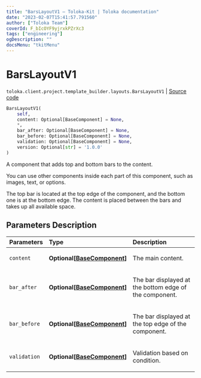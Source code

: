 ```yaml
---
title: "BarsLayoutV1 — Toloka-Kit | Toloka documentation"
date: "2023-02-07T15:41:57.791560"
author: ["Toloka Team"]
coverId: F_bIcOYF9yjrxkPZrXc3
tags: ["engineering"]
ogDescription: ""
docsMenu: "tkitMenu"
---
```


# BarsLayoutV1
`toloka.client.project.template_builder.layouts.BarsLayoutV1` | [Source code](https://github.com/Toloka/toloka-kit/blob/v1.1.3/src/client/project/template_builder/layouts.py#L39)

```python
BarsLayoutV1(
    self,
    content: Optional[BaseComponent] = None,
    *,
    bar_after: Optional[BaseComponent] = None,
    bar_before: Optional[BaseComponent] = None,
    validation: Optional[BaseComponent] = None,
    version: Optional[str] = '1.0.0'
)
```

A component that adds top and bottom bars to the content.

You can use other components inside each part of this component, such as images, text, or options.

The top bar is located at the top edge of the component, and the bottom one is at the bottom edge. The content is
placed between the bars and takes up all available space.

## Parameters Description

| Parameters | Type | Description |
| :----------| :----| :-----------|
`content`|**Optional\[[BaseComponent](/docs/toloka-kit/reference/toloka.client.project.template_builder.base.BaseComponent)\]**|<p>The main content.</p>
`bar_after`|**Optional\[[BaseComponent](/docs/toloka-kit/reference/toloka.client.project.template_builder.base.BaseComponent)\]**|<p>The bar displayed at the bottom edge of the component.</p>
`bar_before`|**Optional\[[BaseComponent](/docs/toloka-kit/reference/toloka.client.project.template_builder.base.BaseComponent)\]**|<p>The bar displayed at the top edge of the component.</p>
`validation`|**Optional\[[BaseComponent](/docs/toloka-kit/reference/toloka.client.project.template_builder.base.BaseComponent)\]**|<p>Validation based on condition.</p>
